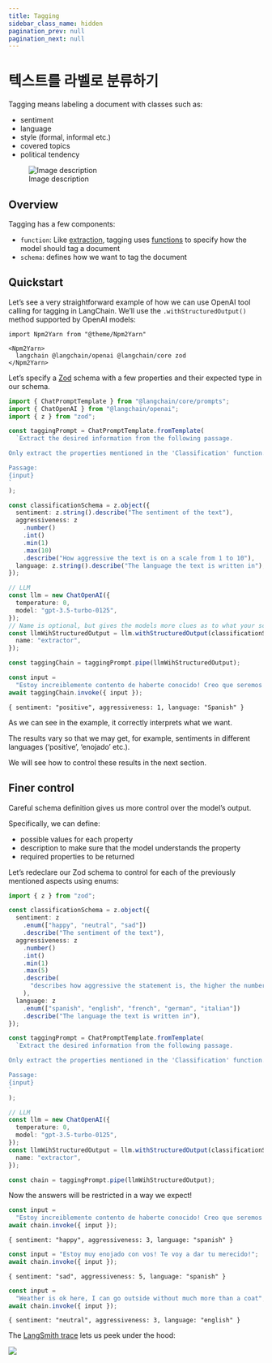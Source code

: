 ```yaml
---
title: Tagging
sidebar_class_name: hidden
pagination_prev: null
pagination_next: null
---
```


# 텍스트를 라벨로 분류하기

Tagging means labeling a document with classes such as:

- sentiment
- language
- style (formal, informal etc.)
- covered topics
- political tendency

<figure>
  <img src="../../static/img/tagging.png" alt="Image description" />
  <figcaption aria-hidden="true">Image description</figcaption>
</figure>

## Overview

Tagging has a few components:

- `function`: Like [extraction](../../docs/tutorials/extraction),
  tagging uses
  [functions](https://openai.com/blog/function-calling-and-other-api-updates)
  to specify how the model should tag a document
- `schema`: defines how we want to tag the document

## Quickstart

Let’s see a very straightforward example of how we can use OpenAI tool
calling for tagging in LangChain. We’ll use the
`.withStructuredOutput()` method supported by OpenAI models:

```mdx-code-block
import Npm2Yarn from "@theme/Npm2Yarn"

<Npm2Yarn>
  langchain @langchain/openai @langchain/core zod
</Npm2Yarn>
```

Let’s specify a [Zod](https://zod.dev) schema with a few properties and
their expected type in our schema.

```typescript
import { ChatPromptTemplate } from "@langchain/core/prompts";
import { ChatOpenAI } from "@langchain/openai";
import { z } from "zod";

const taggingPrompt = ChatPromptTemplate.fromTemplate(
  `Extract the desired information from the following passage.

Only extract the properties mentioned in the 'Classification' function.

Passage:
{input}
`
);

const classificationSchema = z.object({
  sentiment: z.string().describe("The sentiment of the text"),
  aggressiveness: z
    .number()
    .int()
    .min(1)
    .max(10)
    .describe("How aggressive the text is on a scale from 1 to 10"),
  language: z.string().describe("The language the text is written in"),
});

// LLM
const llm = new ChatOpenAI({
  temperature: 0,
  model: "gpt-3.5-turbo-0125",
});
// Name is optional, but gives the models more clues as to what your schema represents
const llmWihStructuredOutput = llm.withStructuredOutput(classificationSchema, {
  name: "extractor",
});

const taggingChain = taggingPrompt.pipe(llmWihStructuredOutput);
```

```typescript
const input =
  "Estoy increiblemente contento de haberte conocido! Creo que seremos muy buenos amigos!";
await taggingChain.invoke({ input });
```

```text
{ sentiment: "positive", aggressiveness: 1, language: "Spanish" }
```

As we can see in the example, it correctly interprets what we want.

The results vary so that we may get, for example, sentiments in
different languages (‘positive’, ‘enojado’ etc.).

We will see how to control these results in the next section.

## Finer control

Careful schema definition gives us more control over the model’s output.

Specifically, we can define:

- possible values for each property
- description to make sure that the model understands the property
- required properties to be returned

Let’s redeclare our Zod schema to control for each of the previously
mentioned aspects using enums:

```typescript
import { z } from "zod";

const classificationSchema = z.object({
  sentiment: z
    .enum(["happy", "neutral", "sad"])
    .describe("The sentiment of the text"),
  aggressiveness: z
    .number()
    .int()
    .min(1)
    .max(5)
    .describe(
      "describes how aggressive the statement is, the higher the number the more aggressive"
    ),
  language: z
    .enum(["spanish", "english", "french", "german", "italian"])
    .describe("The language the text is written in"),
});
```

```typescript
const taggingPrompt = ChatPromptTemplate.fromTemplate(
  `Extract the desired information from the following passage.

Only extract the properties mentioned in the 'Classification' function.

Passage:
{input}
`
);

// LLM
const llm = new ChatOpenAI({
  temperature: 0,
  model: "gpt-3.5-turbo-0125",
});
const llmWihStructuredOutput = llm.withStructuredOutput(classificationSchema, {
  name: "extractor",
});

const chain = taggingPrompt.pipe(llmWihStructuredOutput);
```

Now the answers will be restricted in a way we expect!

```typescript
const input =
  "Estoy increiblemente contento de haberte conocido! Creo que seremos muy buenos amigos!";
await chain.invoke({ input });
```

```text
{ sentiment: "happy", aggressiveness: 3, language: "spanish" }
```

```typescript
const input = "Estoy muy enojado con vos! Te voy a dar tu merecido!";
await chain.invoke({ input });
```

```text
{ sentiment: "sad", aggressiveness: 5, language: "spanish" }
```

```typescript
const input =
  "Weather is ok here, I can go outside without much more than a coat";
await chain.invoke({ input });
```

```text
{ sentiment: "neutral", aggressiveness: 3, language: "english" }
```

The [LangSmith
trace](https://smith.langchain.com/public/455f5404-8784-49ce-8851-0619b99e936f/r)
lets us peek under the hood:

![](../../static/img/classification_ls_trace.png)
